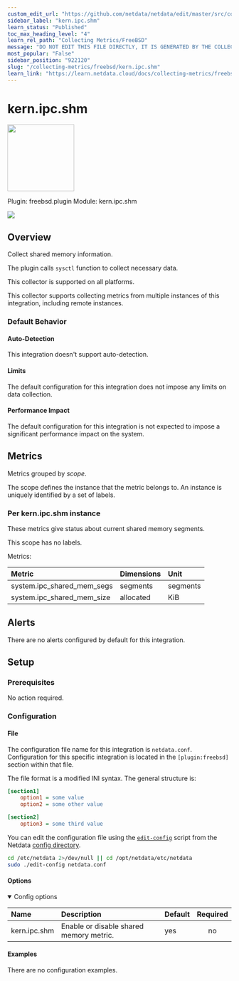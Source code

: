 ```yaml
---
custom_edit_url: "https://github.com/netdata/netdata/edit/master/src/collectors/freebsd.plugin/metadata.yaml"
sidebar_label: "kern.ipc.shm"
learn_status: "Published"
toc_max_heading_level: "4"
learn_rel_path: "Collecting Metrics/FreeBSD"
message: "DO NOT EDIT THIS FILE DIRECTLY, IT IS GENERATED BY THE COLLECTOR'S metadata.yaml FILE"
most_popular: "False"
sidebar_position: "922120"
slug: "/collecting-metrics/freebsd/kern.ipc.shm"
learn_link: "https://learn.netdata.cloud/docs/collecting-metrics/freebsd/kern.ipc.shm"
---
```



# kern.ipc.shm


<img src="https://netdata.cloud/img/memory.svg" width="150"/>


Plugin: freebsd.plugin
Module: kern.ipc.shm

<img src="https://img.shields.io/badge/maintained%20by-Netdata-%2300ab44" />

## Overview

Collect shared memory information.

The plugin calls `sysctl` function to collect necessary data.

This collector is supported on all platforms.

This collector supports collecting metrics from multiple instances of this integration, including remote instances.


### Default Behavior

#### Auto-Detection

This integration doesn't support auto-detection.

#### Limits

The default configuration for this integration does not impose any limits on data collection.

#### Performance Impact

The default configuration for this integration is not expected to impose a significant performance impact on the system.


## Metrics

Metrics grouped by *scope*.

The scope defines the instance that the metric belongs to. An instance is uniquely identified by a set of labels.



### Per kern.ipc.shm instance

These metrics give status about current shared memory segments.

This scope has no labels.

Metrics:

| Metric | Dimensions | Unit |
|:------|:----------|:----|
| system.ipc_shared_mem_segs | segments | segments |
| system.ipc_shared_mem_size | allocated | KiB |



## Alerts

There are no alerts configured by default for this integration.


## Setup

### Prerequisites

No action required.

### Configuration

#### File

The configuration file name for this integration is `netdata.conf`.
Configuration for this specific integration is located in the `[plugin:freebsd]` section within that file.

The file format is a modified INI syntax. The general structure is:

```ini
[section1]
    option1 = some value
    option2 = some other value

[section2]
    option3 = some third value
```
You can edit the configuration file using the [`edit-config`](/docs/netdata-agent/configuration#edit-a-configuration-file-using-edit-config) script from the
Netdata [config directory](/docs/netdata-agent/configuration#the-netdata-config-directory).

```bash
cd /etc/netdata 2>/dev/null || cd /opt/netdata/etc/netdata
sudo ./edit-config netdata.conf
```
#### Options



<details open>
<summary>Config options</summary>

| Name | Description | Default | Required |
|:----|:-----------|:-------|:--------:|
| kern.ipc.shm | Enable or disable shared memory metric. | yes | no |

</details>

#### Examples
There are no configuration examples.


